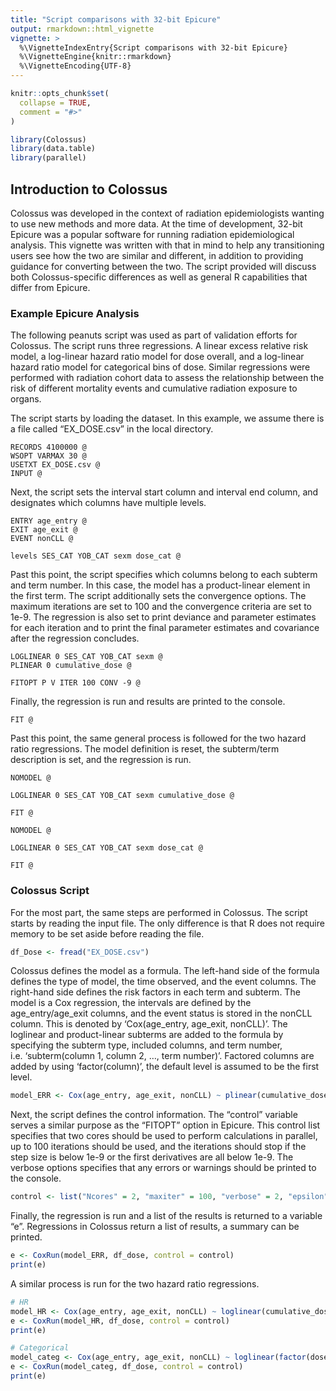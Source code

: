 ```yaml
---
title: "Script comparisons with 32-bit Epicure"
output: rmarkdown::html_vignette
vignette: >
  %\VignetteIndexEntry{Script comparisons with 32-bit Epicure}
  %\VignetteEngine{knitr::rmarkdown}
  %\VignetteEncoding{UTF-8}
---
```


```r
knitr::opts_chunk$set(
  collapse = TRUE,
  comment = "#>"
)
```

```r
library(Colossus)
library(data.table)
library(parallel)
```

## Introduction to Colossus

Colossus was developed in the context of radiation epidemiologists wanting to use new methods and more data. At the time of development, 32-bit Epicure was a popular software for running radiation epidemiological analysis. This vignette was written with that in mind to help any transitioning users see how the two are similar and different, in addition to providing guidance for converting between the two. The script provided will discuss both Colossus-specific differences as well as general R capabilities that differ from Epicure.

### Example Epicure Analysis
The following peanuts script was used as part of validation efforts for Colossus. The script runs three regressions. A linear excess relative risk model, a log-linear hazard ratio model for dose overall, and a log-linear hazard ratio model for categorical bins of dose. Similar regressions were performed with radiation cohort data to assess the relationship between the risk of different mortality events and cumulative radiation exposure to organs.

The script starts by loading the dataset. In this example, we assume there is a file called "EX_DOSE.csv" in the local directory.

```
RECORDS 4100000 @
WSOPT VARMAX 30 @
USETXT EX_DOSE.csv @
INPUT @
```

Next, the script sets the interval start column and interval end column, and designates which columns have multiple levels.

```
ENTRY age_entry @
EXIT age_exit @
EVENT nonCLL @

levels SES_CAT YOB_CAT sexm dose_cat @
```

Past this point, the script specifies which columns belong to each subterm and term number. In this case, the model has a product-linear element in the first term. The script additionally sets the convergence options. The maximum iterations are set to 100 and the convergence criteria are set to 1e-9. The regression is also set to print deviance and parameter estimates for each iteration and to print the final parameter estimates and covariance after the regression concludes.

```
LOGLINEAR 0 SES_CAT YOB_CAT sexm @
PLINEAR 0 cumulative_dose @

FITOPT P V ITER 100 CONV -9 @
```

Finally, the regression is run and results are printed to the console.

```
FIT @
```

Past this point, the same general process is followed for the two hazard ratio regressions. The model definition is reset, the subterm/term description is set, and the regression is run.

```
NOMODEL @

LOGLINEAR 0 SES_CAT YOB_CAT sexm cumulative_dose @

FIT @

NOMODEL @

LOGLINEAR 0 SES_CAT YOB_CAT sexm dose_cat @

FIT @
```
### Colossus Script

For the most part, the same steps are performed in Colossus. The script starts by reading the input file. The only difference is that R does not require memory to be set aside before reading the file.

```r
df_Dose <- fread("EX_DOSE.csv")
```

Colossus defines the model as a formula. The left-hand side of the formula defines the type of model, the time observed, and the event columns. The right-hand side defines the risk factors in each term and subterm. The model is a Cox regression, the intervals are defined by the age_entry/age_exit columns, and the event status is stored in the nonCLL column. This is denoted by 'Cox(age_entry, age_exit, nonCLL)'. The loglinear and product-linear subterms are added to the formula by specifying the subterm type, included columns, and term number, i.e. 'subterm(column 1, column 2, ..., term number)'. Factored columns are added by using 'factor(column)', the default level is assumed to be the first level.

```r
model_ERR <- Cox(age_entry, age_exit, nonCLL) ~ plinear(cumulative_dose, 0) + loglinear(factor(SES_CAT), factor(YOB_CAT), sexm)
```

Next, the script defines the control information. The "control" variable serves a similar purpose as the "FITOPT" option in Epicure. This control list specifies that two cores should be used to perform calculations in parallel, up to 100 iterations should be used, and the iterations should stop if the step size is below 1e-9 or the first derivatives are all below 1e-9. The verbose options specifies that any errors or warnings should be printed to the console.

```r
control <- list("Ncores" = 2, "maxiter" = 100, "verbose" = 2, "epsilon" = 1e-9, "der_epsilon" = 1e-9)
```

Finally, the regression is run and a list of the results is returned to a variable "e". Regressions in Colossus return a list of results, a summary can be printed.

```r
e <- CoxRun(model_ERR, df_dose, control = control)
print(e)
```

A similar process is run for the two hazard ratio regressions.

```r
# HR
model_HR <- Cox(age_entry, age_exit, nonCLL) ~ loglinear(cumulative_dose, factor(SES_CAT), factor(YOB_CAT), sexm)
e <- CoxRun(model_HR, df_dose, control = control)
print(e)

# Categorical
model_categ <- Cox(age_entry, age_exit, nonCLL) ~ loglinear(factor(dose_cat), factor(SES_CAT), factor(YOB_CAT), sexm)
e <- CoxRun(model_categ, df_dose, control = control)
print(e)
```
